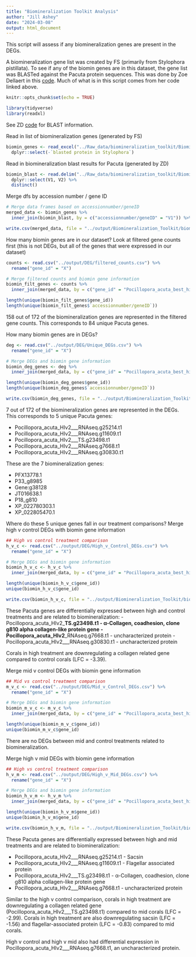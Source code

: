 ```yaml
---
title: "Biomineralization Toolkit Analysis"
author: "Jill Ashey"
date: "2024-03-08"
output: html_document
---
```


This script will assess if any biomineralization genes are present in the DEGs. 

A biomineralization gene list was created by FS (primarily from Stylophora pistillata). To see if any of the biomin genes are in this dataset, the gene list was BLASTed against the Pacuta protein sequences. This was done by Zoe Dellaert in this [code](https://github.com/imkristenbrown/Heron-Pdam-gene-expression/blob/master/BioInf/scripts/glmmSeq/analysis/Biomineralization_Toolkit_Analysis.Rmd). Much of what is in this script comes from her code linked above. 

```r
knitr::opts_chunk$set(echo = TRUE)

library(tidyverse)
library(readxl)
```

See ZD [code](https://github.com/imkristenbrown/Heron-Pdam-gene-expression/blob/master/BioInf/scripts/glmmSeq/analysis/Biomineralization_Toolkit_Analysis.Rmd) for BLAST information.  

Read in list of biomineralization genes (generated by FS)
```r
biomin_genes <- read_excel("../Raw_data/biomineralization_toolkit/Biomineralization_Toolkit_FScucchia.xlsx") %>% 
  dplyr::select(-`blasted protein in Stylophora`)
```

Read in biomineralization blast results for Pacuta (generated by ZD)
```r
biomin_blast <- read.delim("../Raw_data/biomineralization_toolkit/Biomineralization_blast_results_tab.txt", header = F) %>%
  dplyr::select(V1, V2) %>%
  distinct()
```

Merge dfs by accession number / gene ID
```r
# Merge data frames based on accessionnumber/geneID
merged_data <- biomin_genes %>%
  inner_join(biomin_blast, by = c("accessionnumber/geneID" = "V1")) %>% rename("Pocillopora_acuta_best_hit" = "V2")

write.csv(merged_data, file = "../output/Biomineralization_Toolkit/biomin_blast_Pacuta_best_hit.csv", row.names = F)
```

How many biomin genes are in our dataset? Look at filtered gene counts first (this is not DEGs, but all of the genes that were expressed in our dataset)
```r
counts <- read.csv("../output/DEG/filtered_counts.csv") %>% 
  rename("gene_id" = "X")

# Merge filtered counts and biomin gene information
biomin_filt_genes <- counts %>%
  inner_join(merged_data, by = c("gene_id" = "Pocillopora_acuta_best_hit"))

length(unique(biomin_filt_genes$gene_id))
length(unique(biomin_filt_genes$`accessionnumber/geneID`))
```

158 out of 172 of the biomineralization genes are represented in the filtered gene counts. This corresponds to 84 unique Pacuta genes. 

How many biomin genes are in DEGs?
```r
deg <- read.csv("../output/DEG/Unique_DEGs.csv") %>%
  rename("gene_id" = "X")

# Merge DEGs and biomin gene information
biomin_deg_genes <- deg %>%
  inner_join(merged_data, by = c("gene_id" = "Pocillopora_acuta_best_hit"))

length(unique(biomin_deg_genes$gene_id))
length(unique(biomin_deg_genes$`accessionnumber/geneID`))

write.csv(biomin_deg_genes, file = "../output/Biomineralization_Toolkit/biomin_DEG.csv", row.names = F)
```

7 out of 172 of the biomineralization genes are represented in the DEGs. This corresponds to 5 unique Pacuta genes: 

- Pocillopora_acuta_HIv2___RNAseq.g25214.t1
- Pocillopora_acuta_HIv2___RNAseq.g11609.t1
- Pocillopora_acuta_HIv2___TS.g23498.t1  
- Pocillopora_acuta_HIv2___RNAseq.g7668.t1
- Pocillopora_acuta_HIv2___RNAseq.g30830.t1

These are the 7 biomineralization genes: 

- PFX13778.1
- P33_g8985
- Gene:g38128
- JT016638.1
- P18_g810
- XP_022780303.1
- XP_022805470.1

Where do these 5 unique genes fall in our treatment comparisons? Merge high v control DEGs with biomin gene information
```r
## High vs control treatment comparison 
h_v_c <- read.csv("../output/DEG/High_v_Control_DEGs.csv") %>%
  rename("gene_id" = "X")

# Merge DEGs and biomin gene information
biomin_h_v_c <- h_v_c %>%
  inner_join(merged_data, by = c("gene_id" = "Pocillopora_acuta_best_hit"))

length(unique(biomin_h_v_c$gene_id))
unique(biomin_h_v_c$gene_id)

write.csv(biomin_h_v_c, file = "../output/Biomineralization_Toolkit/biomin_DEG_high_v_control.csv", row.names = F)
```

These Pacuta genes are differentially expressed between high and control treatments and are related to biomineralization: 
- Pocillopora_acuta_HIv2___TS.g23498.t1 - α-Collagen, coadhesion, clone g810 alpha collagen-like protein gene
- Pocillopora_acuta_HIv2___RNAseq.g7668.t1 - uncharacterized protein
- Pocillopora_acuta_HIv2___RNAseq.g30830.t1 - uncharacterized protein

Corals in high treatment are downregulating a collagen related gene compared to control corals (LFC = -3.39). 

Merge mid v control DEGs with biomin gene information
```r
## Mid vs control treatment comparison 
m_v_c <- read.csv("../output/DEG/Mid_v_Control_DEGs.csv") %>%
  rename("gene_id" = "X")

# Merge DEGs and biomin gene information
biomin_m_v_c <- m_v_c %>%
  inner_join(merged_data, by = c("gene_id" = "Pocillopora_acuta_best_hit"))

length(unique(biomin_m_v_c$gene_id))
unique(biomin_m_v_c$gene_id)
```

There are no DEGs between mid and control treatments related to biomineralization. 

Merge high v mid DEGs with biomin gene information
```r
## High vs control treatment comparison 
h_v_m <- read.csv("../output/DEG/High_v_Mid_DEGs.csv") %>%
  rename("gene_id" = "X")

# Merge DEGs and biomin gene information
biomin_h_v_m <- h_v_m %>%
  inner_join(merged_data, by = c("gene_id" = "Pocillopora_acuta_best_hit"))

length(unique(biomin_h_v_m$gene_id))
unique(biomin_h_v_m$gene_id)

write.csv(biomin_h_v_m, file = "../output/Biomineralization_Toolkit/biomin_DEG_high_v_mid.csv", row.names = F)
```

These Pacuta genes are differentially expressed between high and mid treatments and are related to biomineralization: 

- Pocillopora_acuta_HIv2___RNAseq.g25214.t1 - Sacsin
- Pocillopora_acuta_HIv2___RNAseq.g11609.t1 - Flagellar associated protein
- Pocillopora_acuta_HIv2___TS.g23498.t1 - α-Collagen, coadhesion, clone g810 alpha collagen-like protein gene
- Pocillopora_acuta_HIv2___RNAseq.g7668.t1 - uncharacterized protein 

Similar to the high v control comparison, corals in high treatment are downregulating a collagen related gene (Pocillopora_acuta_HIv2___TS.g23498.t1) compared to mid corals (LFC = -2.99). Corals in high treatment are also downregulating sacsin (LFC = -1.56) and flagellar-associated protein (LFC = -0.83) compared to mid corals. 

High v control and high v mid also had differential expression in Pocillopora_acuta_HIv2___RNAseq.g7668.t1, an uncharacterized protein. 




